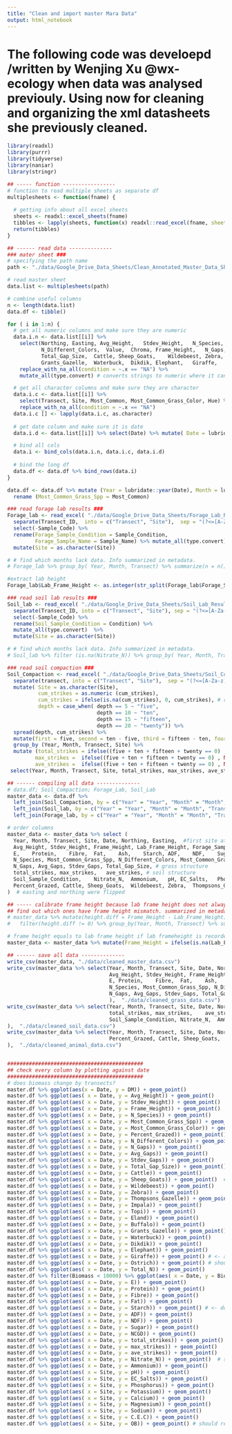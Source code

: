 ```yaml
---
title: "Clean and import master Mara Data"
output: html_notebook
---
```

# The following code was develoepd /written by Wenjing Xu @wx-ecology when data was analysed previouly. Using now for cleaning and organizing the xml datasheets she previously cleaned.

```r
library(readxl)
library(purrr)
library(tidyverse)
library(naniar) 
library(stringr)
```
```r
## ----- function -----------------
# function to read multiple sheets as separate df
multiplesheets <- function(fname) {
  
  # getting info about all excel sheets
  sheets <- readxl::excel_sheets(fname)
  tibbles <- lapply(sheets, function(x) readxl::read_excel(fname, sheet = x))
  return(tibbles)
}
```


```r
## ------ read data --------------
### mater sheet ###
# specifying the path name
path <- "./data/Google_Drive_Data_Sheets/Clean_Annotated_Master_Data_Sheet.xlsx"

# read master sheet 
data.list <- multiplesheets(path)

# combine useful columns
n <- length(data.list)
data.df <- tibble()

for ( i in 1:n) {
  # get all numeric columns and make sure they are numeric
  data.i.n <- data.list[[i]] %>% 
    select(Northing, Easting, Avg_Height,	Stdev_Height,	N_Species, Percent_Grazed,
           N_Different_Colors,	Value,	Chroma,	Frame_Height,	N_Gaps,	Avg_Gaps,	Stdev_Gaps,
           Total_Gap_Size,	Cattle,	Sheep_Goats,	Wildebeest,	Zebra,	Thompsons_Gazelle,	Impala,	Topi,	Eland,	Buffalo,
           Grants_Gazelle,	Waterbuck,	Dikdik,	Elephant,	Giraffe,	Ostrich) %>% 
    replace_with_na_all(condition = ~.x == "NA") %>%
    mutate_all(type.convert) # converts strings to numeric where it can

  # get all character columns and make sure they are character
  data.i.c <- data.list[[i]] %>% 
    select(Transect, Site, Most_Common, Most_Common_Grass_Color, Hue) %>% 
    replace_with_na_all(condition = ~.x == "NA")
  data.i.c [] <- lapply(data.i.c, as.character) 
  
  # get date column and make sure it is date 
  data.i.d <- data.list[[i]] %>% select(Date) %>% mutate( Date = lubridate::as_datetime (Date, "Africa/Nairobi"))

  # bind all cols   
  data.i <- bind_cols(data.i.n, data.i.c, data.i.d)
 
  # bind the long df  
  data.df <- data.df %>% bind_rows(data.i)
}

data.df <- data.df %>% mutate (Year = lubridate::year(Date), Month = lubridate::month(Date)) %>%
  rename (Most_Common_Grass_Spp = Most_Common)

### read forage lab results ###
Forage_lab <- read_excel( "./data/Google_Drive_Data_Sheets/Forage_Lab_Results.xlsx") %>% 
  separate(Transect_ID,  into = c("Transect", "Site"),  sep = "(?<=[A-Za-z])(?=[0-9])") %>%
  select(-Sample_Code) %>%
  rename(Forage_Sample_Condition = Sample_Condition,
         Forage_Sample_Name = Sample_Name) %>% mutate_all(type.convert) %>%
  mutate(Site = as.character(Site))

# # find which months lack data. Info summarized in metadata.
# Forage_lab %>% group_by( Year, Month, Transect) %>% summarize(n = n()) %>% filter( n != 12) 

#extract lab height
Forage_lab$Lab_Frame_Height <- as.integer(str_split(Forage_lab$Forage_Sample_Name, "H", n = 2, simplify = T)[,2])

### read soil lab results ###
Soil_lab <- read_excel( "./data/Google_Drive_Data_Sheets/Soil_Lab_Results.xlsx")  %>% 
  separate(Transect_ID, into = c("Transect", "Site"), sep = "(?<=[A-Za-z])(?=[0-9])") %>% 
  select(-Sample_Code) %>%
  rename(Soil_Sample_Condition = Condition) %>% 
  mutate_all(type.convert)  %>%
  mutate(Site = as.character(Site))

# # find which months lack data. Info summarized in metadata.
# Soil_lab %>% filter (is.na(Nitrate_N)) %>% group_by( Year, Month, Transect) %>% summarize(n = n()) 

### read soil compaction ###
Soil_Compaction <- read_excel( "./data/Google_Drive_Data_Sheets/Soil_Compaction.xlsx") %>% 
  separate(transect, into = c("Transect", "Site"),  sep = "(?<=[A-Za-z])(?=[0-9])") %>% 
  mutate( Site = as.character(Site), 
          cum_strikes = as.numeric (cum_strikes),
          cum_strikes = ifelse(is.na(cum_strikes), 0, cum_strikes), # replace NA with 0 
          depth = case_when( depth == 5 ~ "five",
                             depth == 10 ~ "ten",
                             depth == 15 ~ "fifteen",
                             depth == 20 ~ "twenty")) %>%
  spread(depth, cum_strikes) %>%
  mutate(first = five, second = ten - five, third = fifteen - ten, fourth = twenty - fifteen)  %>%
  group_by (Year, Month, Transect, Site) %>% 
  mutate (total_strikes = ifelse((five + ten + fifteen + twenty == 0) , NA, max(five, ten, fifteen, twenty)), # not all occasions all depth strikes were measured 
         max_strikes =  ifelse((five + ten + fifteen + twenty == 0) , NA, max(first, second, third, fourth)),
         ave_strikes =  ifelse((five + ten + fifteen + twenty == 0) , NA, mean (c(first, second, third, fourth), na.rm = T))) %>%
 select(Year, Month, Transect, Site, total_strikes, max_strikes, ave_strikes)

## ------ compiling all data --------------
# data.df; Soil_Compaction; Forage_Lab, Soil_Lab
master_data <- data.df %>% 
  left_join(Soil_Compaction, by = c("Year" = "Year", "Month" = "Month", "Transect" = "Transect", "Site" = "Site")) %>%
  left_join(Soil_lab, by = c("Year" = "Year", "Month" = "Month", "Transect" = "Transect", "Site" = "Site")) %>%
  left_join(Forage_lab, by = c("Year" = "Year", "Month" = "Month", "Transect" = "Transect", "Site" = "Site"))

# order columns 
master_data <- master_data %>% select (
  Year, Month, Transect, Site, Date, Northing, Easting,  #first site attributes
  Avg_Height, Stdev_Height, Frame_Height, Lab_Frame_Height, Forage_Sample_Condition, Forage_Sample_Name, DM, Biomass,
  E,	Protein,	Fibre,	Fat,	Ash,	Starch,	ADF,	NDF,	Sugar,	NCGD, #second grass quantity and quality
  N_Species, Most_Common_Grass_Spp, N_Different_Colors, Most_Common_Grass_Color, Hue,	Value,	Chroma, # then grass composition 
  N_Gaps, Avg_Gaps, Stdev_Gaps, Total_Gap_Size, # grass structure
  total_strikes, max_strikes,	ave_strikes, # soil structure 
  Soil_Sample_Condition,	Nitrate_N,	Ammonium,	pH,	EC_Salts,	Phosphorus,	Potassium,	Calcium,	Magnesium,	Sodium,	C.E.C, OB,# soil compoition
  Percent_Grazed, Cattle, Sheep_Goats,	Wildebeest,	Zebra,	Thompsons_Gazelle,	Impala,	Topi,	Eland,	Buffalo,	Grants_Gazelle,	Waterbuck,	Dikdik,	Elephant,	Giraffe,	Ostrich  # then animal use
)  # easting and northing were flipped

## ----- calibrate frame height because lab frame height does not always match recorded frame height -----
## find out which ones have frame height mismatch. summarized in metadata.
# master_data %>% mutate(height.diff = Frame_Height - Lab_Frame_Height) %>% 
#   filter(height.diff != 0) %>% group_by(Year, Month, Transect) %>% summarise( n = n()) # these are different 

# frame height equals to lab frame height if lab frameheight is recorded. otherwise, trust the grass sheets
master_data <- master_data %>% mutate(Frame_Height = ifelse(is.na(Lab_Frame_Height), Frame_Height, Lab_Frame_Height))

## ------ save all data --------------
write_csv(master_data, "./data/cleaned_master_data.csv")
write_csv(master_data %>% select(Year, Month, Transect, Site, Date, Northing, Easting,
                                 Avg_Height, Stdev_Height, Frame_Height, Forage_Sample_Condition, Forage_Sample_Name, DM, Biomass, Percent_Grazed,
                                 E,	Protein,	Fibre,	Fat,	Ash,	Starch,	ADF,	NDF,	Sugar,	NCGD, #second grass quantity and quality
                                 N_Species, Most_Common_Grass_Spp, N_Different_Colors, Most_Common_Grass_Color, Hue,	Value,	Chroma, # then grass composition 
                                 N_Gaps, Avg_Gaps, Stdev_Gaps, Total_Gap_Size# grass structure 
                                 ),  "./data/cleaned_grass_data.csv")
write_csv(master_data %>% select(Year, Month, Transect, Site, Date, Northing, Easting,
                                 total_strikes, max_strikes,	ave_strikes, # soil structure 
                                 Soil_Sample_Condition,	Nitrate_N,	Ammonium,	pH,	EC_Salts,	Phosphorus,	Potassium,	Calcium,	Magnesium,	Sodium,	C.E.C, OB# soil compoition
),  "./data/cleaned_soil_data.csv")
write_csv(master_data %>% select(Year, Month, Transect, Site, Date, Northing, Easting,
                                 Percent_Grazed, Cattle, Sheep_Goats,	Wildebeest,	Zebra,	Thompsons_Gazelle,	Impala,	Topi,	Eland,	Buffalo,	Grants_Gazelle,	Waterbuck,	Dikdik,	Elephant,	Giraffe,	Ostrich  # then animal use
),  "./data/cleaned_animal_data.csv")


############################################
## check every column by plotting against date
############################################
# does biomass change by transects? 
master.df %>% ggplot(aes(x = Date, y = DM)) + geom_point()  
master.df %>% ggplot(aes( x = Date, y = Avg_Height)) + geom_point()
master.df %>% ggplot(aes( x = Date, y = Stdev_Height)) + geom_point()
master.df %>% ggplot(aes( x = Date, y = Frame_Height)) + geom_point()
master.df %>% ggplot(aes( x = Date, y = N_Species)) + geom_point()
master.df %>% ggplot(aes( x = Date, y = Most_Common_Grass_Spp)) + geom_point()
master.df %>% ggplot(aes( x = Date, y = Most_Common_Grass_Color)) + geom_point()
master.df %>% ggplot(aes( x = Date, y = Percent_Grazed)) + geom_point()
master.df %>% ggplot(aes( x = Date, y = N_Different_Colors)) + geom_point()
master.df %>% ggplot(aes( x = Date, y = N_Gaps)) + geom_point()
master.df %>% ggplot(aes( x = Date, y = Avg_Gaps)) + geom_point()
master.df %>% ggplot(aes( x = Date, y = Stdev_Gaps)) + geom_point()
master.df %>% ggplot(aes( x = Date, y = Total_Gap_Size)) + geom_point()
master.df %>% ggplot(aes( x = Date, y = Cattle)) + geom_point()
master.df %>% ggplot(aes( x = Date, y = Sheep_Goats)) + geom_point()  # almost never. maybe should remove
master.df %>% ggplot(aes( x = Date, y = Wildebeest)) + geom_point()
master.df %>% ggplot(aes( x = Date, y = Zebra)) + geom_point()
master.df %>% ggplot(aes( x = Date, y = Thompsons_Gazelle)) + geom_point()
master.df %>% ggplot(aes( x = Date, y = Impala)) + geom_point()
master.df %>% ggplot(aes( x = Date, y = Topi)) + geom_point()
master.df %>% ggplot(aes( x = Date, y = Eland)) + geom_point()
master.df %>% ggplot(aes( x = Date, y = Buffalo)) + geom_point()
master.df %>% ggplot(aes( x = Date, y = Grants_Gazelle)) + geom_point()
master.df %>% ggplot(aes( x = Date, y = Waterbuck)) + geom_point()
master.df %>% ggplot(aes( x = Date, y = Dikdik)) + geom_point()
master.df %>% ggplot(aes( x = Date, y = Elephant)) + geom_point()
master.df %>% ggplot(aes( x = Date, y = Giraffe)) + geom_point() # <- alsmost never. maybe should remove
master.df %>% ggplot(aes( x = Date, y = Ostrich)) + geom_point() # should remove
master.df %>% ggplot(aes( x = Date, y = Total_N)) + geom_point() 
master.df %>% filter(Biomass < 10000) %>% ggplot(aes( x = Date, y = Biomass)) + geom_point() 
master.df %>% ggplot(aes( x = Date, y = E)) + geom_point() 
master.df %>% ggplot(aes( x = Date, y = Protein)) + geom_point() 
master.df %>% ggplot(aes( x = Date, y = Fibre)) + geom_point() 
master.df %>% ggplot(aes( x = Date, y = Fat)) + geom_point() 
master.df %>% ggplot(aes( x = Date, y = Starch)) + geom_point() # <- does not seem to be very informative
master.df %>% ggplot(aes( x = Date, y = ADF)) + geom_point() 
master.df %>% ggplot(aes( x = Date, y = NDF)) + geom_point() 
master.df %>% ggplot(aes( x = Date, y = Sugar)) + geom_point() 
master.df %>% ggplot(aes( x = Date, y = NCGD)) + geom_point() 
master.df %>% ggplot(aes( x = Date, y = total_strikes)) + geom_point() 
master.df %>% ggplot(aes( x = Date, y = max_strikes)) + geom_point() 
master.df %>% ggplot(aes( x = Date, y = ave_strikes)) + geom_point() 
master.df %>% ggplot(aes( x = Date, y = Nitrate_N)) + geom_point()  # seems more variations then Ammonium
master.df %>% ggplot(aes( x = Date, y = Ammonium)) + geom_point() 
master.df %>% ggplot(aes( x = Site, y = pH)) + geom_point()
master.df %>% ggplot(aes( x = Site, y = EC_Salts)) + geom_point()
master.df %>% ggplot(aes( x = Site, y = Phosphorus)) + geom_point()
master.df %>% ggplot(aes( x = Site, y = Potassium)) + geom_point()
master.df %>% ggplot(aes( x = Site, y = Calcium)) + geom_point()
master.df %>% ggplot(aes( x = Site, y = Magnesium)) + geom_point()
master.df %>% ggplot(aes( x = Site, y = Sodium)) + geom_point()
master.df %>% ggplot(aes( x = Site, y = C.E.C)) + geom_point()
master.df %>% ggplot(aes( x = Site, y = OB)) + geom_point() # should remove.
```

